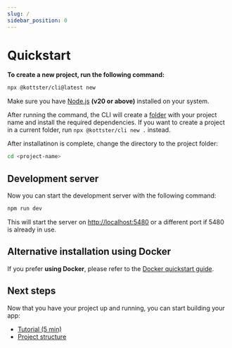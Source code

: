 ```yaml
---
slug: /
sidebar_position: 0
---
```


# Quickstart

**To create a new project, run the following command:**

```bash
npx @kottster/cli@latest new
```

Make sure you have [Node.js](https://nodejs.org/en) **(v20 or above)** installed on your system. 

After running the command, the CLI will create a [folder](/project-structure) with your project name and install the required dependencies. 
If you want to create a project in a current folder, run `npx @kottster/cli new .` instead.

After installatinon is complete, change the directory to the project folder:

```bash
cd <project-name>
```

## Development server

Now you can start the development server with the following command:

```bash
npm run dev
```

This will start the server on [http://localhost:5480](http://localhost:5480) or a different port if 5480 is already in use.

## Alternative installation using Docker

If you prefer **using Docker**, please refer to the [Docker quickstart guide](/quickstart-docker).


## Next steps

Now that you have your project up and running, you can start building your app:

- [Tutorial (5 min)](/tutorial)
- [Project structure](/project-structure)


<!--<img src='/img/cli-quickstart.gif' width='880px' alt='How to start a new project with the Kottster CLI' />-->

<!-- ---

**After the installation is complete, go to the project folder and run the app with the following command:**

```bash
npm run dev
```

This will start the development server on [http://localhost:5480](http://localhost:5480) or a different port if 5480 is already in use. -->
